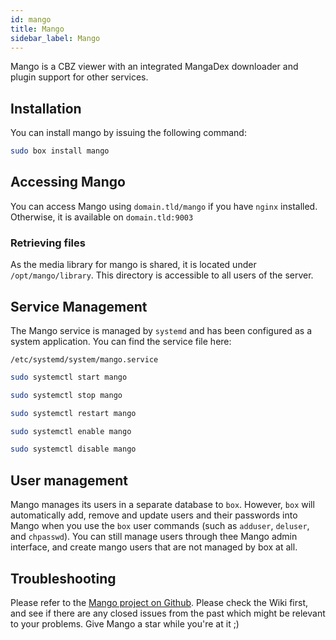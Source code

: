 ```yaml
---
id: mango
title: Mango
sidebar_label: Mango
---
```


Mango is a CBZ viewer with an integrated MangaDex downloader and plugin support for other services.

## Installation

You can install mango by issuing the following command:
```bash
sudo box install mango
```

## Accessing Mango
You can access Mango using `domain.tld/mango` if you have `nginx` installed. Otherwise, it is available on `domain.tld:9003`

### Retrieving files

As the media library for mango is shared, it is located under `/opt/mango/library`. This directory is accessible to all users of the server.

## Service Management

The Mango service is managed by `systemd` and has been configured as a system application. You can find the service file here:

```
/etc/systemd/system/mango.service
```

<!--DOCUSAURUS_CODE_TABS-->
<!--Start-->
```bash
sudo systemctl start mango
```
<!--Stop-->
```bash
sudo systemctl stop mango
```
<!--Restart-->
```bash
sudo systemctl restart mango
```
<!--Enable-->
```bash
sudo systemctl enable mango
```
<!--Disable-->
```bash
sudo systemctl disable mango
```
<!--END_DOCUSAURUS_CODE_TABS-->

## User management

Mango manages its users in a separate database to `box`. However, `box` will automatically add, remove and update users and their passwords into Mango when you use the `box` user commands (such as `adduser`, `deluser`, and `chpasswd`). You can still manage users through thee Mango admin interface, and create mango users that are not managed by box at all.

## Troubleshooting


<Troubleshooting />

Please refer to the [Mango project on Github](https://github.com/hkalexling/Mango). Please check the Wiki first, and see if there are any closed issues from the past which might be relevant to your problems. Give Mango a star while you're at it ;)

